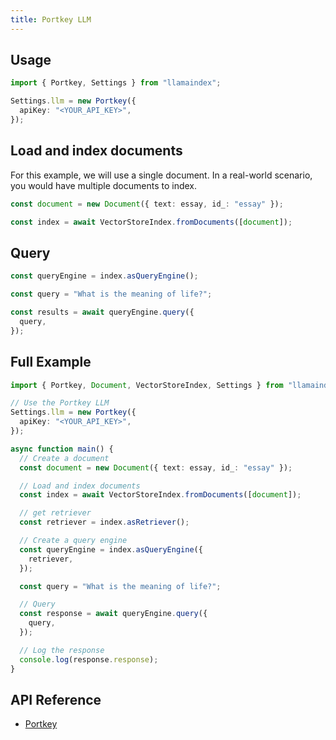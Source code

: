 ```yaml
---
title: Portkey LLM
---
```


## Usage

```ts
import { Portkey, Settings } from "llamaindex";

Settings.llm = new Portkey({
  apiKey: "<YOUR_API_KEY>",
});
```

## Load and index documents

For this example, we will use a single document. In a real-world scenario, you would have multiple documents to index.

```ts
const document = new Document({ text: essay, id_: "essay" });

const index = await VectorStoreIndex.fromDocuments([document]);
```

## Query

```ts
const queryEngine = index.asQueryEngine();

const query = "What is the meaning of life?";

const results = await queryEngine.query({
  query,
});
```

## Full Example

```ts
import { Portkey, Document, VectorStoreIndex, Settings } from "llamaindex";

// Use the Portkey LLM
Settings.llm = new Portkey({
  apiKey: "<YOUR_API_KEY>",
});

async function main() {
  // Create a document
  const document = new Document({ text: essay, id_: "essay" });

  // Load and index documents
  const index = await VectorStoreIndex.fromDocuments([document]);

  // get retriever
  const retriever = index.asRetriever();

  // Create a query engine
  const queryEngine = index.asQueryEngine({
    retriever,
  });

  const query = "What is the meaning of life?";

  // Query
  const response = await queryEngine.query({
    query,
  });

  // Log the response
  console.log(response.response);
}
```

## API Reference

- [Portkey](/docs/api/classes/Portkey)
